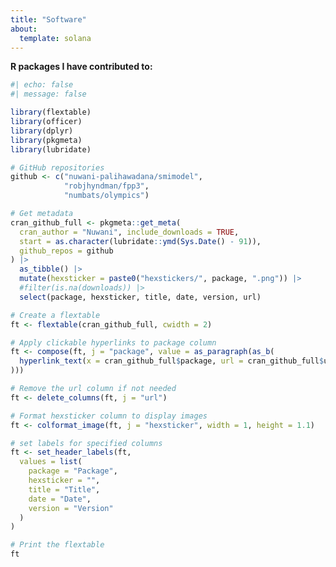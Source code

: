```yaml
---
title: "Software"
about:
  template: solana
---
```


**R packages I have contributed to:**

```r
#| echo: false
#| message: false

library(flextable)
library(officer)
library(dplyr)
library(pkgmeta)
library(lubridate)

# GitHub repositories
github <- c("nuwani-palihawadana/smimodel", 
            "robjhyndman/fpp3",
            "numbats/olympics")

# Get metadata
cran_github_full <- pkgmeta::get_meta(
  cran_author = "Nuwani", include_downloads = TRUE,
  start = as.character(lubridate::ymd(Sys.Date() - 91)),
  github_repos = github
) |>
  as_tibble() |>
  mutate(hexsticker = paste0("hexstickers/", package, ".png")) |>
  #filter(is.na(downloads)) |>
  select(package, hexsticker, title, date, version, url)

# Create a flextable
ft <- flextable(cran_github_full, cwidth = 2)

# Apply clickable hyperlinks to package column
ft <- compose(ft, j = "package", value = as_paragraph(as_b(
  hyperlink_text(x = cran_github_full$package, url = cran_github_full$url, props = fp_text(color = "#376C98", font.size = 12))
)))

# Remove the url column if not needed
ft <- delete_columns(ft, j = "url")

# Format hexsticker column to display images
ft <- colformat_image(ft, j = "hexsticker", width = 1, height = 1.1)

# set labels for specified columns
ft <- set_header_labels(ft,
  values = list(
    package = "Package",
    hexsticker = "",
    title = "Title",
    date = "Date",
    version = "Version"
  )
)

# Print the flextable
ft

```
